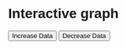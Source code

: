 # Interactive graph

<style>
  * {
    font-family: sans-serif;
  }
</style> 

<div id="plot">
<button id="increase">Increase Data</button>
<button id="decrease">Decrease Data</button>
</div>

<script src="https://cdn.jsdelivr.net/npm/d3@7"></script>
<script src="scripts/myscript.js"></script>
